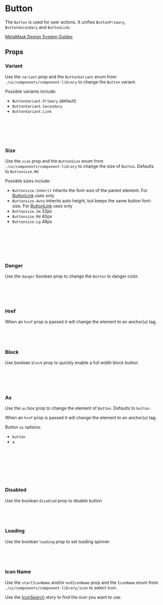 
# Button

The `Button` is used for user actions. It unifies `ButtonPrimary`, `ButtonSecondary` and `ButtonLink`.

[MetaMask Design System Guides](https://www.notion.so/MetaMask-Design-System-Guides-Design-f86ecc914d6b4eb6873a122b83c12940)

<Canvas of={ButtonStories.DefaultStory} />

## Props

<Controls of={ButtonStories.DefaultStory} />

### Variant

Use the `variant` prop and the `ButtonVariant` enum from `./ui/components/component-library` to change the `Button` variant.

Possible variants include:

- `ButtonVariant.Primary` (default)
- `ButtonVariant.Secondary`
- `ButtonVariant.Link`

<Canvas of={ButtonStories.Variant} />

```jsx
import { Button, ButtonVariant } from '../ui/component-library/button';

<Button variant={ButtonVariant.Primary}>Button Primary</Button>
<Button variant={ButtonVariant.Secondary}>Button Secondary</Button>
<Button variant={ButtonVariant.Link}>Button Link</Button>
```

### Size

Use the `size` prop and the `ButtonSize` enum from `./ui/components/component-library` to change the size of `Button`. Defaults to `Buttonsize.Md`

Possible sizes include:

- `Buttonsize.Inherit` inherits the font-size of the parent element. For [ButtonLink](/docs/components-componentlibrary-buttonlink--default-story) uses only
- `Buttonsize.Auto` inherits auto height, but keeps the same button font-size. For [ButtonLink](/docs/components-componentlibrary-buttonlink--default-story) uses only
- `Buttonsize.Sm` 32px
- `Buttonsize.Md` 40px
- `Buttonsize.Lg` 48px

<Canvas of={ButtonStories.SizeStory} />

```jsx
import { Button, ButtonSize } from '../../component-library';

<Button size={Buttonsize.Inherit} />
<Button size={Buttonsize.Sm} />
<Button size={Buttonsize.Md} />
<Button size={Buttonsize.Lg} />
```

### Danger

Use the `danger` boolean prop to change the `Button` to danger color.

<Canvas of={ButtonStories.Danger} />

```jsx
import { Button } from '../../component-library';

<Button>Normal</Button>
<Button danger>Danger</Button>
```

### Href

When an `href` prop is passed it will change the element to an anchor(`a`) tag.

<Canvas of={ButtonStories.Href} />

```jsx
import { Button } from '../../component-library';

<Button href="/">Anchor Element</Button>;
```

### Block

Use boolean `block` prop to quickly enable a full width block button

<Canvas of={ButtonStories.Block} />

```jsx
import { Button } from '../../component-library';

<Button>Default Button</Button>
<Button block>Block Button</Button>
```

### As

Use the `as` box prop to change the element of `Button`. Defaults to `button`.

When an `href` prop is passed it will change the element to an anchor(`a`) tag.

Button `as` options:

- `button`
- `a`

<Canvas of={ButtonStories.As} />

```jsx
import { Button } from '../../component-library';


<Button as="button">Button Element</Button>
<Button as="a" href="#">
  Anchor Element
</Button>
```

### Disabled

Use the boolean `disabled` prop to disable button

<Canvas of={ButtonStories.Disabled} />

```jsx
import { Button } from '../../component-library';

<Button disabled>Disabled Button</Button>;
```

### Loading

Use the boolean `loading` prop to set loading spinner

<Canvas of={ButtonStories.Loading} />

```jsx
import { Button } from '../../component-library';

<Button loading>Loading Button</Button>;
```

### Icon Name

Use the `startIconName` and/or `endIconName` prop and the `IconName` enum from `./ui/components/component-library/icon` to select icon.

Use the [IconSearch](/story/components-componentlibrary-icon--default-story) story to find the icon you want to use.

<Canvas of={ButtonStories.StartIconName} />

```jsx
import { Button, IconName } from '../../component-library';

<Button startIconName={IconName.AddSquare}>Button</Button>;
```

<Canvas of={ButtonStories.EndIconName} />

```jsx
import { Button, IconName } from '../../component-library';

<Button endIconName={IconName.Arrow2Right}>Button</Button>;
```
